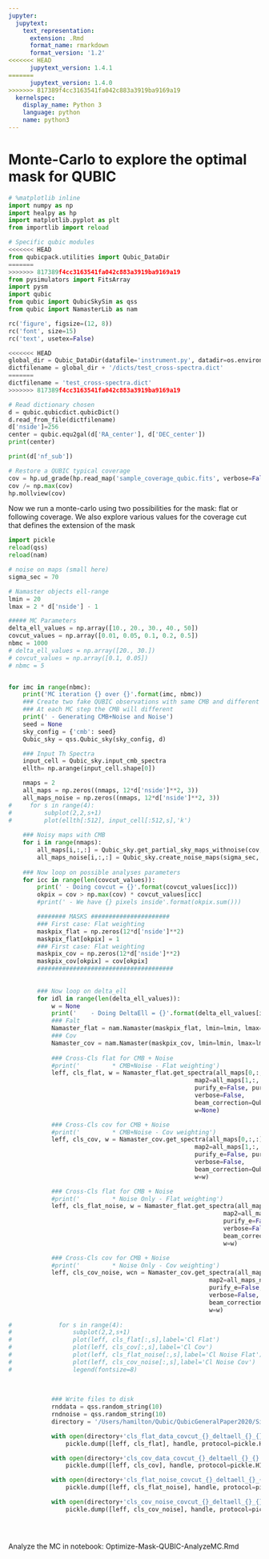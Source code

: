 ```yaml
---
jupyter:
  jupytext:
    text_representation:
      extension: .Rmd
      format_name: rmarkdown
      format_version: '1.2'
<<<<<<< HEAD
      jupytext_version: 1.4.1
=======
      jupytext_version: 1.4.0
>>>>>>> 817389f4cc3163541fa042c883a3919ba9169a19
  kernelspec:
    display_name: Python 3
    language: python
    name: python3
---
```


# Monte-Carlo to explore the optimal mask for QUBIC

```python
# %matplotlib inline
import numpy as np
import healpy as hp
import matplotlib.pyplot as plt
from importlib import reload

# Specific qubic modules
<<<<<<< HEAD
from qubicpack.utilities import Qubic_DataDir
=======
>>>>>>> 817389f4cc3163541fa042c883a3919ba9169a19
from pysimulators import FitsArray
import pysm
import qubic
from qubic import QubicSkySim as qss
from qubic import NamasterLib as nam

rc('figure', figsize=(12, 8))
rc('font', size=15)
rc('text', usetex=False)
```

```python
<<<<<<< HEAD
global_dir = Qubic_DataDir(datafile='instrument.py', datadir=os.environ['QUBIC_DATADIR'])
dictfilename = global_dir + '/dicts/test_cross-spectra.dict'
=======
dictfilename = 'test_cross-spectra.dict'
>>>>>>> 817389f4cc3163541fa042c883a3919ba9169a19

# Read dictionary chosen
d = qubic.qubicdict.qubicDict()
d.read_from_file(dictfilename)
d['nside']=256
center = qubic.equ2gal(d['RA_center'], d['DEC_center'])
print(center)

print(d['nf_sub'])

# Restore a QUBIC typical coverage
cov = hp.ud_grade(hp.read_map('sample_coverage_qubic.fits', verbose=False), d['nside'])
cov /= np.max(cov)
hp.mollview(cov)
```

Now we run a monte-carlo using two possibilities for the mask: flat or following coverage. We also explore various values for the coverage cut that defines the extension of the mask

```python
import pickle
reload(qss)
reload(nam)

# noise on maps (small here)
sigma_sec = 70

# Namaster objects ell-range
lmin = 20
lmax = 2 * d['nside'] - 1

##### MC Parameters
delta_ell_values = np.array([10., 20., 30., 40., 50])
covcut_values = np.array([0.01, 0.05, 0.1, 0.2, 0.5])
nbmc = 1000
# delta_ell_values = np.array([20., 30.])
# covcut_values = np.array([0.1, 0.05])
# nbmc = 5


for imc in range(nbmc):
    print('MC iteration {} over {}'.format(imc, nbmc))
    ### Create two fake QUBIC observations with same CMB and different noise
    ### At each MC step the CMB will different
    print(' - Generating CMB+Noise and Noise')
    seed = None
    sky_config = {'cmb': seed}
    Qubic_sky = qss.Qubic_sky(sky_config, d)

    ### Input Th Spectra
    input_cell = Qubic_sky.input_cmb_spectra
    ellth= np.arange(input_cell.shape[0])

    nmaps = 2
    all_maps = np.zeros((nmaps, 12*d['nside']**2, 3))
    all_maps_noise = np.zeros((nmaps, 12*d['nside']**2, 3))
#     for s in range(4):
#         subplot(2,2,s+1)
#         plot(ellth[:512], input_cell[:512,s],'k')
        
    ### Noisy maps with CMB
    for i in range(nmaps):
        all_maps[i,:,:] = Qubic_sky.get_partial_sky_maps_withnoise(cov, sigma_sec=sigma_sec)
        all_maps_noise[i,:,:] = Qubic_sky.create_noise_maps(sigma_sec, cov)
        
    ### Now loop on possible analyses parameters
    for icc in range(len(covcut_values)):
        print(' - Doing covcut = {}'.format(covcut_values[icc]))
        okpix = cov > np.max(cov) * covcut_values[icc]
        #print(' - We have {} pixels inside'.format(okpix.sum()))

        ######## MASKS ######################
        ### First case: Flat weighting
        maskpix_flat = np.zeros(12*d['nside']**2)
        maskpix_flat[okpix] = 1
        ### First case: Flat weighting
        maskpix_cov = np.zeros(12*d['nside']**2)
        maskpix_cov[okpix] = cov[okpix]
        ######################################
        
        
        ### Now loop on delta_ell
        for idl in range(len(delta_ell_values)):
            w = None
            print('    - Doing DeltaEll = {}'.format(delta_ell_values[idl]))
            ### Falt
            Namaster_flat = nam.Namaster(maskpix_flat, lmin=lmin, lmax=lmax, delta_ell=delta_ell_values[idl])
            ### Cov
            Namaster_cov = nam.Namaster(maskpix_cov, lmin=lmin, lmax=lmax, delta_ell=delta_ell_values[idl])
            
            ### Cross-Cls flat for CMB + Noise
            #print('         * CMB+Noise - Flat weighting')
            leff, cls_flat, w = Namaster_flat.get_spectra(all_maps[0,:,:].T, 
                                                    map2=all_maps[1,:,:].T,
                                                    purify_e=False, purify_b=True,
                                                    verbose=False,
                                                    beam_correction=Qubic_sky.instrument['beams'],
                                                    w=None)

            ### Cross-Cls cov for CMB + Noise
            #print('         * CMB+Noise - Cov weighting')
            leff, cls_cov, w = Namaster_cov.get_spectra(all_maps[0,:,:].T, 
                                                    map2=all_maps[1,:,:].T,
                                                    purify_e=False, purify_b=True,
                                                    verbose=False,
                                                    beam_correction=Qubic_sky.instrument['beams'],
                                                    w=w)

            ### Cross-Cls flat for CMB + Noise
            #print('         * Noise Only - Flat weighting')
            leff, cls_flat_noise, w = Namaster_flat.get_spectra(all_maps_noise[0,:,:].T, 
                                                            map2=all_maps_noise[1,:,:].T,
                                                            purify_e=False, purify_b=True,
                                                            verbose=False,
                                                            beam_correction=Qubic_sky.instrument['beams'],
                                                            w=w)

            ### Cross-Cls cov for CMB + Noise
            #print('         * Noise Only - Cov weighting')
            leff, cls_cov_noise, wcn = Namaster_cov.get_spectra(all_maps_noise[0,:,:].T, 
                                                        map2=all_maps_noise[1,:,:].T,
                                                        purify_e=False, purify_b=True,
                                                        verbose=False,
                                                        beam_correction=Qubic_sky.instrument['beams'],
                                                        w=w)
            
#             for s in range(4):
#                 subplot(2,2,s+1)
#                 plot(leff, cls_flat[:,s],label='Cl Flat')
#                 plot(leff, cls_cov[:,s],label='Cl Cov')
#                 plot(leff, cls_flat_noise[:,s],label='Cl Noise Flat')
#                 plot(leff, cls_cov_noise[:,s],label='Cl Noise Cov')
#                 legend(fontsize=8)
            
            
        
            ### Write files to disk
            rnddata = qss.random_string(10)
            rndnoise = qss.random_string(10)
            directory = '/Users/hamilton/Qubic/QubicGeneralPaper2020/Sims/Sims_Optimize_Weighting/Noise_70/'

            with open(directory+'cls_flat_data_covcut_{}_deltaell_{}_{}.pickle'.format(covcut_values[icc], delta_ell_values[idl], rnddata), 'wb') as handle:
                pickle.dump([leff, cls_flat], handle, protocol=pickle.HIGHEST_PROTOCOL)

            with open(directory+'cls_cov_data_covcut_{}_deltaell_{}_{}.pickle'.format(covcut_values[icc], delta_ell_values[idl], rnddata), 'wb') as handle:
                pickle.dump([leff, cls_cov], handle, protocol=pickle.HIGHEST_PROTOCOL)

            with open(directory+'cls_flat_noise_covcut_{}_deltaell_{}_{}.pickle'.format(covcut_values[icc], delta_ell_values[idl], rnddata), 'wb') as handle:
                pickle.dump([leff, cls_flat_noise], handle, protocol=pickle.HIGHEST_PROTOCOL)

            with open(directory+'cls_cov_noise_covcut_{}_deltaell_{}_{}.pickle'.format(covcut_values[icc], delta_ell_values[idl], rnddata), 'wb') as handle:
                pickle.dump([leff, cls_cov_noise], handle, protocol=pickle.HIGHEST_PROTOCOL)


        


```

Analyze the MC in notebook: Optimize-Mask-QUBIC-AnalyzeMC.Rmd
